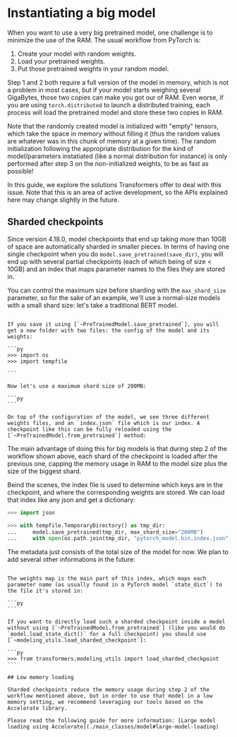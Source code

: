 <!--Copyright 2022 The HuggingFace Team. All rights reserved.

Licensed under the Apache License, Version 2.0 (the "License"); you may not use this file except in compliance with
the License. You may obtain a copy of the License at

http://www.apache.org/licenses/LICENSE-2.0

Unless required by applicable law or agreed to in writing, software distributed under the License is distributed on
an "AS IS" BASIS, WITHOUT WARRANTIES OR CONDITIONS OF ANY KIND, either express or implied. See the License for the
specific language governing permissions and limitations under the License.
-->

# Instantiating a big model

When you want to use a very big pretrained model, one challenge is to minimize the use of the RAM. The usual workflow
from PyTorch is:

1. Create your model with random weights.
2. Load your pretrained weights.
3. Put those pretrained weights in your random model.

Step 1 and 2 both require a full version of the model in memory, which is not a problem in most cases, but if your model starts weighing several GigaBytes, those two copies can make you got our of RAM. Even worse, if you are using `torch.distributed` to launch a distributed training, each process will load the pretrained model and store these two copies in RAM.

<Tip>

Note that the randomly created model is initialized with "empty" tensors, which take the space in memory without filling it (thus the random values are whatever was in this chunk of memory at a given time). The random initialization following the appropriate distribution for the kind of model/parameters instatiated (like a normal distribution for instance) is only performed after step 3 on the non-initialized weights, to be as fast as possible! 

</Tip>

In this guide, we explore the solutions Transformers offer to deal with this issue. Note that this is an area of active development, so the APIs explained here may change slightly in the future.

## Sharded checkpoints

Since version 4.18.0, model checkpoints that end up taking more than 10GB of space are automatically sharded in smaller pieces. In terms of having one single checkpoint when you do `model.save_pretrained(save_dir)`, you will end up with several partial checkpoints (each of which being of size < 10GB) and an index that maps parameter names to the files they are stored in.

You can control the maximum size before sharding with the `max_shard_size` parameter, so for the sake of an example, we'll use a normal-size models with a small shard size: let's take a traditional BERT model.

``````

If you save it using [`~PreTrainedModel.save_pretrained`], you will get a new folder with two files: the config of the model and its weights:

```py
>>> import os
>>> import tempfile

```

Now let's use a maximum shard size of 200MB:

```py
```

On top of the configuration of the model, we see three different weights files, and an `index.json` file which is our index. A checkpoint like this can be fully reloaded using the [`~PreTrainedModel.from_pretrained`] method:

``````

The main advantage of doing this for big models is that during step 2 of the workflow shown above, each shard of the checkpoint is loaded after the previous one, capping the memory usage in RAM to the model size plus the size of the biggest shard.

Beind the scenes, the index file is used to determine which keys are in the checkpoint, and where the corresponding weights are stored. We can load that index like any json and get a dictionary:

```py
>>> import json

>>> with tempfile.TemporaryDirectory() as tmp_dir:
...     model.save_pretrained(tmp_dir, max_shard_size="200MB")
...     with open(os.path.join(tmp_dir, "pytorch_model.bin.index.json"), "r") as f:
```

The metadata just consists of the total size of the model for now. We plan to add several other informations in the future:

``````

The weights map is the main part of this index, which maps each parameter name (as usually found in a PyTorch model `state_dict`) to the file it's stored in:

```py
```

If you want to directly load such a sharded checkpoint inside a model without using [`~PreTrainedModel.from_pretrained`] (like you would do `model.load_state_dict()` for a full checkpoint) you should use [`~modeling_utils.load_sharded_checkpoint`]:

```py
>>> from transformers.modeling_utils import load_sharded_checkpoint
```

## Low memory loading

Sharded checkpoints reduce the memory usage during step 2 of the workflow mentioned above, but in order to use that model in a low memory setting, we recommend leveraging our tools based on the Accelerate library.

Please read the following guide for more information: [Large model loading using Accelerate](./main_classes/model#large-model-loading)